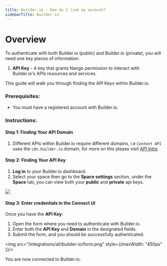 ```yaml
---
title: Builder.io - How do I link my account?
sidebarTitle: Builder.io
---
```



# Overview

To authenticate with both Builder.io (public) and Builder.io (private), you will need one key pieces of information:
1. **API Key** - A key that grants Nango permission to interact with  Builder.io's APIs resources and services.

This guide will walk you through finding the API Keys within Builder.io.

### Prerequisites:

- You must have a registered account with  Builder.io.

### Instructions:

#### Step 1: Finding Your API Domain
1. Different APIs within Builder.io require different domains, i.e `Content API` uses the `cdn.builder.io` domain, for more on this please visit [API Intro](https://www.builder.io/c/docs/api-intro)


#### Step 2: Finding Your API Key
1. **Log in** to your Builder.io dashboard.
2. Select your space then go to the **Space settings** section, under the **Space** tab, you can view both your **public** and **private** api keys.

<img src="/integrations/all/builder-io/builder_io_api_key.png" />


#### Step 3: Enter credentials in the Connect UI

Once you have the **API Key**:
1. Open the form where you need to authenticate with Builder.io.
2. Enter both the **API Key** and **Domain** in the designated fields.
3. Submit the form, and you should be successfully authenticated.

<img src="/integrations/all/builder-io/form.png" style={{maxWidth: "450px" }}/>

You are now connected to Builder.io.
